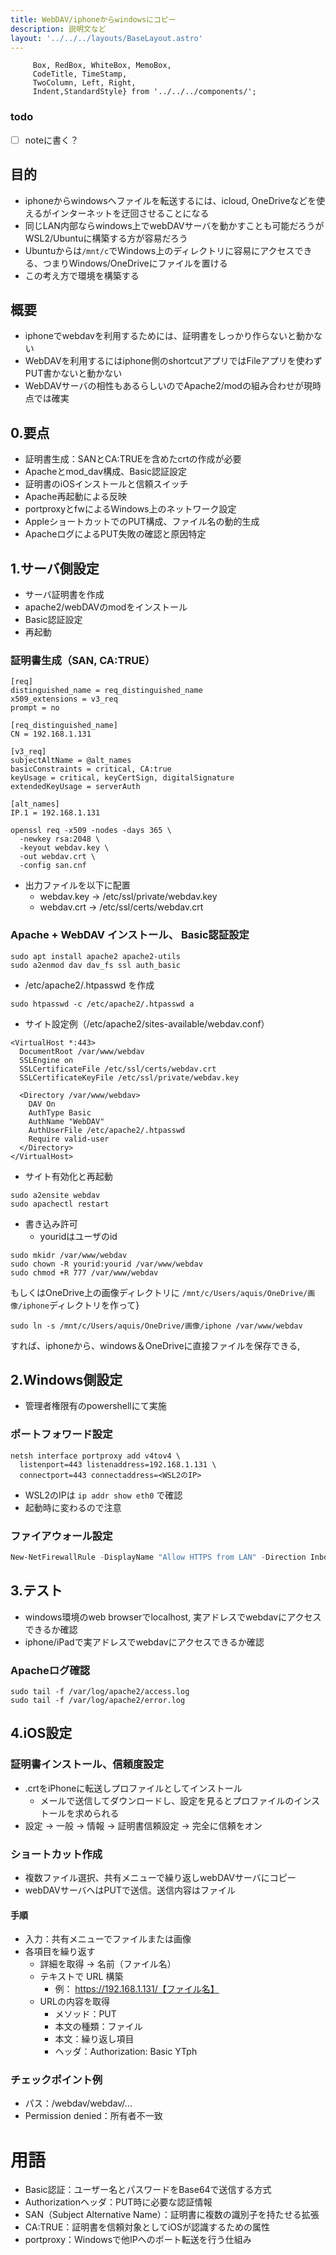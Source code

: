 ```yaml
---
title: WebDAV/iphoneからwindowsにコピー
description: 説明文など
layout: '../../../layouts/BaseLayout.astro'
---
```



         Box, RedBox, WhiteBox, MemoBox, 
         CodeTitle, TimeStamp,
         TwoColumn, Left, Right,
         Indent,StandardStyle} from '../../../components/';

<StandardStyle />

### todo
- [ ] noteに書く？

## 目的
- iphoneからwindowsへファイルを転送するには、icloud, OneDriveなどを使えるがインターネットを迂回させることになる
- 同じLAN内部ならwindows上でwebDAVサーバを動かすことも可能だろうがWSL2/Ubuntuに構築する方が容易だろう
- Ubuntuからは`/mnt/c`でWindows上のディレクトリに容易にアクセスできる、つまりWindows/OneDriveにファイルを置ける
- この考え方で環境を構築する

## 概要
- iphoneでwebdavを利用するためには、証明書をしっかり作らないと動かない
- WebDAVを利用するにはiphone側のshortcutアプリではFileアプリを使わずPUT書かないと動かない
- WebDAVサーバの相性もあるらしいのでApache2/modの組み合わせが現時点では確実

## 0.要点
  - 証明書生成：SANとCA:TRUEを含めたcrtの作成が必要
  - Apacheとmod_dav構成、Basic認証設定
  - 証明書のiOSインストールと信頼スイッチ
  - Apache再起動による反映
  - portproxyとfwによるWindows上のネットワーク設定
  - AppleショートカットでのPUT構成、ファイル名の動的生成
  - ApacheログによるPUT失敗の確認と原因特定

## 1.サーバ側設定
- サーバ証明書を作成
- apache2/webDAVのmodをインストール
- Basic認証設定
- 再起動

### 証明書生成（SAN, CA:TRUE）

```
[req]
distinguished_name = req_distinguished_name
x509_extensions = v3_req
prompt = no

[req_distinguished_name]
CN = 192.168.1.131

[v3_req]
subjectAltName = @alt_names
basicConstraints = critical, CA:true
keyUsage = critical, keyCertSign, digitalSignature
extendedKeyUsage = serverAuth

[alt_names]
IP.1 = 192.168.1.131
```

```
openssl req -x509 -nodes -days 365 \
  -newkey rsa:2048 \
  -keyout webdav.key \
  -out webdav.crt \
  -config san.cnf
```

- 出力ファイルを以下に配置
  - webdav.key → /etc/ssl/private/webdav.key
  - webdav.crt → /etc/ssl/certs/webdav.crt

### Apache + WebDAV インストール、 Basic認証設定

```
sudo apt install apache2 apache2-utils
sudo a2enmod dav dav_fs ssl auth_basic
```

- /etc/apache2/.htpasswd を作成

```
sudo htpasswd -c /etc/apache2/.htpasswd a
```

- サイト設定例（/etc/apache2/sites-available/webdav.conf）

```
<VirtualHost *:443>
  DocumentRoot /var/www/webdav
  SSLEngine on
  SSLCertificateFile /etc/ssl/certs/webdav.crt
  SSLCertificateKeyFile /etc/ssl/private/webdav.key

  <Directory /var/www/webdav>
    DAV On
    AuthType Basic
    AuthName "WebDAV"
    AuthUserFile /etc/apache2/.htpasswd
    Require valid-user
  </Directory>
</VirtualHost>
```

- サイト有効化と再起動

```
sudo a2ensite webdav
sudo apachectl restart
```
- 書き込み許可
  - youridはユーザのid
  
```
sudo mkidr /var/www/webdav
sudo chown -R yourid:yourid /var/www/webdav
sudo chmod +R 777 /var/www/webdav
```
もしくはOneDrive上の画像ディレクトリに
`/mnt/c/Users/aquis/OneDrive/画像/iphone`ディレクトリを作って}
```
sudo ln -s /mnt/c/Users/aquis/OneDrive/画像/iphone /var/www/webdav
```
すれば、iphoneから、windows＆OneDriveに直接ファイルを保存できる,


## 2.Windows側設定
- 管理者権限有のpowershellにて実施

### ポートフォワード設定

```
netsh interface portproxy add v4tov4 \
  listenport=443 listenaddress=192.168.1.131 \
  connectport=443 connectaddress=<WSL2のIP>
```

- WSL2のIPは `ip addr show eth0` で確認
- 起動時に変わるので注意

### ファイアウォール設定

```powershell
New-NetFirewallRule -DisplayName "Allow HTTPS from LAN" -Direction Inbound -Protocol TCP -LocalPort 443 -Action Allow
```

## 3.テスト
- windows環境のweb browserでlocalhost, 実アドレスでwebdavにアクセスできるか確認
- iphone/iPadで実アドレスでwebdavにアクセスできるか確認

### Apacheログ確認
```
sudo tail -f /var/log/apache2/access.log
sudo tail -f /var/log/apache2/error.log
```

## 4.iOS設定

### 証明書インストール、信頼度設定

- .crtをiPhoneに転送しプロファイルとしてインストール
  - メールで送信してダウンロードし、設定を見るとプロファイルのインストールを求められる
- 設定 → 一般 → 情報 → 証明書信頼設定 → 完全に信頼をオン

### ショートカット作成
- 複数ファイル選択、共有メニューで繰り返しwebDAVサーバにコピー
- webDAVサーバへはPUTで送信。送信内容はファイル

#### 手順
- 入力：共有メニューでファイルまたは画像
- 各項目を繰り返す
  - 詳細を取得 → 名前（ファイル名）
  - テキストで URL 構築
    - 例： https://192.168.1.131/【ファイル名】
  - URLの内容を取得
    - メソッド：PUT
    - 本文の種類：ファイル
    - 本文：繰り返し項目
    - ヘッダ：Authorization: Basic YTph


### チェックポイント例
  - パス：/webdav/webdav/...
  - Permission denied：所有者不一致

# 用語

- Basic認証：ユーザー名とパスワードをBase64で送信する方式
- Authorizationヘッダ：PUT時に必要な認証情報
- SAN（Subject Alternative Name）：証明書に複数の識別子を持たせる拡張
- CA:TRUE：証明書を信頼対象としてiOSが認識するための属性
- portproxy：Windowsで他IPへのポート転送を行う仕組み


